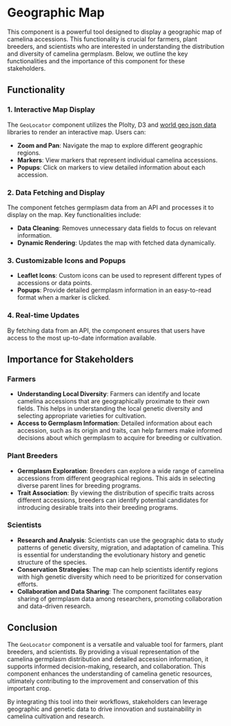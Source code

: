 # Geographic Map 

This component is a powerful tool designed to display a geographic map of camelina accessions. This functionality is crucial for farmers, plant breeders, and scientists who are interested in understanding the distribution and diversity of camelina germplasm. Below, we outline the key functionalities and the importance of this component for these stakeholders.

## Functionality

### 1. Interactive Map Display

The `GeoLocator` component utilizes the Plolty, D3 and [world geo json data](https://github.com/johan/world.geo.json/tree/master) libraries to render an interactive map. Users can:

- **Zoom and Pan**: Navigate the map to explore different geographic regions.
- **Markers**: View markers that represent individual camelina accessions.
- **Popups**: Click on markers to view detailed information about each accession.

### 2. Data Fetching and Display

The component fetches germplasm data from an API and processes it to display on the map. Key functionalities include:

- **Data Cleaning**: Removes unnecessary data fields to focus on relevant information.
- **Dynamic Rendering**: Updates the map with fetched data dynamically.

### 3. Customizable Icons and Popups

- **Leaflet Icons**: Custom icons can be used to represent different types of accessions or data points.
- **Popups**: Provide detailed germplasm information in an easy-to-read format when a marker is clicked.

### 4. Real-time Updates

By fetching data from an API, the component ensures that users have access to the most up-to-date information available.

## Importance for Stakeholders

### Farmers

- **Understanding Local Diversity**: Farmers can identify and locate camelina accessions that are geographically proximate to their own fields. This helps in understanding the local genetic diversity and selecting appropriate varieties for cultivation.
- **Access to Germplasm Information**: Detailed information about each accession, such as its origin and traits, can help farmers make informed decisions about which germplasm to acquire for breeding or cultivation.

### Plant Breeders

- **Germplasm Exploration**: Breeders can explore a wide range of camelina accessions from different geographical regions. This aids in selecting diverse parent lines for breeding programs.
- **Trait Association**: By viewing the distribution of specific traits across different accessions, breeders can identify potential candidates for introducing desirable traits into their breeding programs.

### Scientists

- **Research and Analysis**: Scientists can use the geographic data to study patterns of genetic diversity, migration, and adaptation of camelina. This is essential for understanding the evolutionary history and genetic structure of the species.
- **Conservation Strategies**: The map can help scientists identify regions with high genetic diversity which need to be prioritized for conservation efforts.
- **Collaboration and Data Sharing**: The component facilitates easy sharing of germplasm data among researchers, promoting collaboration and data-driven research.

## Conclusion

The `GeoLocator` component is a versatile and valuable tool for farmers, plant breeders, and scientists. By providing a visual representation of the camelina germplasm distribution and detailed accession information, it supports informed decision-making, research, and collaboration. This component enhances the understanding of camelina genetic resources, ultimately contributing to the improvement and conservation of this important crop.

By integrating this tool into their workflows, stakeholders can leverage geographic and genetic data to drive innovation and sustainability in camelina cultivation and research.

